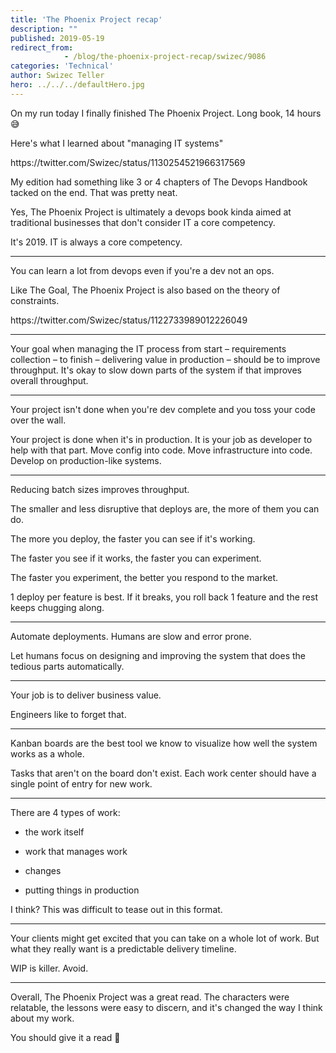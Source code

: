 ```yaml
---
title: 'The Phoenix Project recap'
description: ""
published: 2019-05-19
redirect_from: 
            - /blog/the-phoenix-project-recap/swizec/9086
categories: 'Technical'
author: Swizec Teller
hero: ../../../defaultHero.jpg
---
```

On my run today I finally finished The Phoenix Project. Long book, 14 hours 😅



Here's what I learned about "managing IT systems"



https&#x3A;//twitter.com/Swizec/status/1130254521966317569



My edition had something like 3 or 4 chapters of The Devops Handbook tacked on the end. That was pretty neat.



Yes, The Phoenix Project is ultimately a devops book kinda aimed at traditional businesses that don't consider IT a core competency.



It's 2019. IT is always a core competency.



* * *



You can learn a lot from devops even if you're a dev not an ops.



Like The Goal, The Phoenix Project is also based on the theory of constraints.



https&#x3A;//twitter.com/Swizec/status/1122733989012226049



* * *



Your goal when managing the IT process from start – requirements collection – to finish – delivering value in production – should be to improve throughput. It's okay to slow down parts of the system if that improves overall throughput.



* * *



Your project isn't done when you're dev complete and you toss your code over the wall.



Your project is done when it's in production. It is your job as developer to help with that part. Move config into code. Move infrastructure into code. Develop on production-like systems.



* * *



Reducing batch sizes improves throughput.



The smaller and less disruptive that deploys are, the more of them you can do.



The more you deploy, the faster you can see if it's working.



The faster you see if it works, the faster you can experiment.



The faster you experiment, the better you respond to the market.



1 deploy per feature is best. If it breaks, you roll back 1 feature and the rest keeps chugging along.



* * *



Automate deployments. Humans are slow and error prone.



Let humans focus on designing and improving the system that does the tedious parts automatically.



* * *



Your job is to deliver business value.



Engineers like to forget that.



* * *



Kanban boards are the best tool we know to visualize how well the system works as a whole.



Tasks that aren't on the board don't exist. Each work center should have a single point of entry for new work.



* * *



There are 4 types of work:



- the work itself



- work that manages work

- changes

- putting things in production



I think? This was difficult to tease out in this format.

* * *



Your clients might get excited that you can take on a whole lot of work. But what they really want is a predictable delivery timeline.



WIP is killer. Avoid.



* * *



Overall, The Phoenix Project was a great read. The characters were relatable, the lessons were easy to discern, and it's changed the way I think about my work.



You should give it a read 🤘